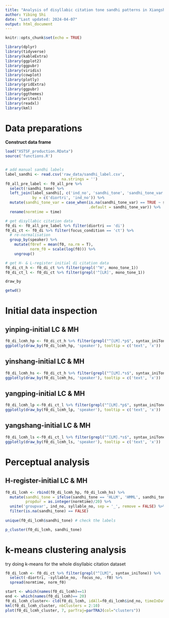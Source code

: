```yaml
---
title: "Analysis of disyllabic citation tone sandhi patterns in Xiangshan"
author: Yibing Shi
date: "Last updated: 2024-04-07"
output: html_document
---
```


```r
knitr::opts_chunk$set(echo = TRUE)

library(dplyr)
library(tidyverse)
library(kableExtra) 
library(ggplot2)
library(ggpubr)
library(viridis)
library(cowplot)
library(plotly)
library(gridExtra) 
library(ggpubr)
library(ggthemes)
library(writexl)
library(readxl)
library(kml)
```

# Data preparations  
**Construct data frame ** 
```r
load("XSTSF_production.RData")
source('functions.R')


# add manual sandhi labels
label_sandhi <- read.csv('raw_data/sandhi_label.csv', 
                         na.strings = '') 
f0_all_pre_label <- f0_all_pre %>% 
  select(!sandhi_tone) %>% 
  left_join(label_sandhi[, c('ind_no', 'sandhi_tone', 'sandhi_tone_var', 'diortri')], 
            by = c('diortri', 'ind_no')) %>% 
  mutate(sandhi_tone_var = case_when(is.na(sandhi_tone_var) == TRUE ~ sandhi_tone,
                                     .default = sandhi_tone_var)) %>% 
  rename(normtime = time)

# get disyllabic citation data 
f0_di <- f0_all_pre_label %>% filter(diortri == 'di') 
f0_di_ct <- f0_di %>% filter(focus_condition == 'ct') %>% 
  # re-normalisation
  group_by(speaker) %>%
    mutate(f0ref = mean(f0, na.rm = T),
           norm_f0 = scale(log(f0))) %>% 
    ungroup()

# get H- & L-register initial di citation data
f0_di_ct_h <- f0_di_ct %>% filter(grepl('^H', mono_tone_1)) 
f0_di_ct_l <- f0_di_ct %>% filter(grepl('^[LR]', mono_tone_1)) 

draw_by

getwd()
```


# Initial data inspection

## yinping-initial LC & MH
```r
f0_di_lcmh_hp <- f0_di_ct_h %>% filter(grepl("^[LM].*p$", syntax_iniTone)) 
ggplotly(draw_by(f0_di_lcmh_hp, 'speaker'), tooltip = c('text', 'x'))
```

## yinshang-initial LC & MH
```r
f0_di_lcmh_hs <- f0_di_ct_h %>% filter(grepl("^[LM].*s$", syntax_iniTone)) 
ggplotly(draw_by(f0_di_lcmh_hs, 'speaker'), tooltip = c('text', 'x'))
```

## yangping-initial LC & MH
```r
f0_di_lcmh_lp <-f0_di_ct_l %>% filter(grepl("^[LM].*p$", syntax_iniTone)) 
ggplotly(draw_by(f0_di_lcmh_lp, 'speaker'), tooltip = c('text', 'x'))
```

## yangshang-initial LC & MH
```r
f0_di_lcmh_ls <-f0_di_ct_l %>% filter(grepl("^[LM].*s$", syntax_iniTone)) 
ggplotly(draw_by(f0_di_lcmh_ls, 'speaker'), tooltip = c('text', 'x'))
```

# Perceptual analysis 

## H-register-initial LC & MH
```r
f0_di_lcmh <- rbind(f0_di_lcmh_hp, f0_di_lcmh_hs) %>% 
  mutate(sandhi_tone = ifelse(sandhi_tone == 'HLLM', 'HMML', sandhi_tone),
         propdur = as.integer(normtime)/20) %>% 
  unite('groupvar', ind_no, syllable_no, sep = '_', remove = FALSE) %>% 
  filter(is.na(sandhi_tone) == FALSE)
  
unique(f0_di_lcmh$sandhi_tone) # check the labels

p_cluster(f0_di_lcmh, sandhi_tone)
```



# k-means clustering analysis
try doing k-means for the whole disyllabic citation dataset
```r
f0_di_lcmh <- f0_di_ct %>% filter(grepl("^[LM]", syntax_iniTone)) %>% 
  select(-diortri, -syllable_no, -focus_no, -f0) %>% 
  spread(normtime, norm_f0)

start <- which(names(f0_di_lcmh)==1)
end <- which(names(f0_di_lcmh)== 20)
f0_di_lcmh_cluster<- cld(f0_di_lcmh, idAll=f0_di_lcmh$ind_no, timeInData=start:end, time=c(start:end))
kml(f0_di_lcmh_cluster, nbClusters = 2:10) 
plot(f0_di_lcmh_cluster, 7, parTraj=parTRAJ(col="clusters"))
```




